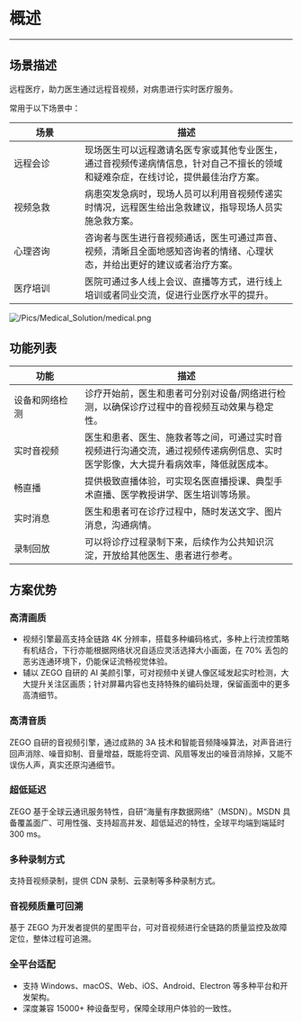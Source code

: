 <style>
table th:nth-of-type(1) {width: 25%;}

table {width: 100%;}
</style>

# 概述
---

## 场景描述

远程医疗，助力医生通过远程音视频，对病患进行实时医疗服务。

常用于以下场景中：

| 场景 | 描述 |
| --- | ---- |
| 远程会诊 | 现场医生可以远程邀请名医专家或其他专业医生，通过音视频传递病情信息，针对自己不擅长的领域和疑难杂症，在线讨论，提供最佳治疗方案。|
| 视频急救 | 病患突发急病时，现场人员可以利用音视频传递实时情况，远程医生给出急救建议，指导现场人员实施急救方案。|
| 心理咨询 | 咨询者与医生进行音视频通话，医生可通过声音、视频，清晰且全面地感知咨询者的情绪、心理状态，并给出更好的建议或者治疗方案。|
| 医疗培训 | 医院可通过多人线上会议、直播等方式，进行线上培训或者同业交流，促进行业医疗水平的提升。|
                                        
![/Pics/Medical_Solution/medical.png](http://doc.oa.zego.im/Pics/Medical_Solution/medical.png)

## 功能列表

| 功能 | 描述 |
| --- | ---- |
| 设备和网络检测 | 诊疗开始前，医生和患者可分别对设备/网络进行检测，以确保诊疗过程中的音视频互动效果与稳定性。|
| 实时音视频 | 医生和患者、医生、施救者等之间，可通过实时音视频进行沟通交流，通过视频传递病例信息、实时医学影像，大大提升看病效率，降低就医成本。|
| 畅直播 | 提供极致直播体验，可实现名医直播授课、典型手术直播、医学教授讲学、医生培训等场景。|
| 实时消息 | 医生和患者可在诊疗过程中，随时发送文字、图片消息，沟通病情。|
| 录制回放 | 可以将诊疗过程录制下来，后续作为公共知识沉淀，开放给其他医生、患者进行参考。|


## 方案优势

### 高清画质

- 视频引擎最高支持全链路 4K 分辨率，搭载多种编码格式，多种上行流控策略有机结合，下行亦能根据网络状况自适应灵活选择大小画面，在 70% 丢包的恶劣连通环境下，仍能保证流畅视觉体验。
- 辅以 ZEGO 自研的 AI 美颜引擎，可对视频中关键人像区域发起实时检测，大大提升关注区画质；针对屏幕内容也支持特殊的编码处理，保留画面中的更多高清细节。

### 高清音质

ZEGO 自研的音视频引擎，通过成熟的 3A 技术和智能音频降噪算法，对声音进行回声消除、噪音抑制、音量增益，既能将空调、风扇等发出的噪音消除掉，又能不误伤人声，真实还原沟通细节。

### 超低延迟

ZEGO 基于全球云通讯服务特性，自研“海量有序数据网络”（MSDN）。MSDN 具备覆盖面广、可用性强、支持超高并发、超低延迟的特性，全球平均端到端延时 300 ms。

### 多种录制方式

支持音视频录制，提供 CDN 录制、云录制等多种录制方式。


### 音视频质量可回溯

基于 ZEGO 为开发者提供的星图平台，可对音视频进行全链路的质量监控及故障定位，整体过程可追溯。


### 全平台适配

- 支持 Windows、macOS、Web、iOS、Android、Electron 等多种平台和开发架构。
- 深度兼容 15000+ 种设备型号，保障全球用户体验的一致性。
